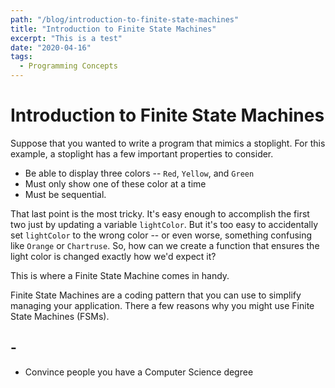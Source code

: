 ```yaml
---
path: "/blog/introduction-to-finite-state-machines"
title: "Introduction to Finite State Machines"
excerpt: "This is a test"
date: "2020-04-16"
tags:
  - Programming Concepts
---
```


# Introduction to Finite State Machines

Suppose that you wanted to write a program that mimics a stoplight. For this example, a stoplight has a few important properties to consider.

- Be able to display three colors -- `Red`, `Yellow`, and `Green`
- Must only show one of these color at a time
- Must be sequential.

That last point is the most tricky. It's easy enough to accomplish the first two just by updating a variable `lightColor`. But it's too easy to accidentally set `lightColor` to the wrong color -- or even worse, something confusing like `Orange` or `Chartruse`. So, how can we create a function that ensures the light color is changed exactly how we'd expect it?

This is where a Finite State Machine comes in handy.

Finite State Machines are a coding pattern that you can use to simplify managing your application. There a few reasons why you might use Finite State Machines (FSMs).

## -

- Convince people you have a Computer Science degree
